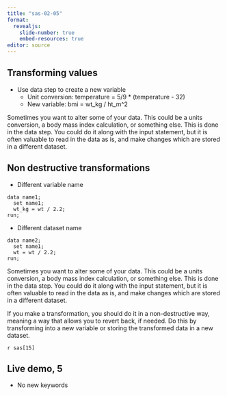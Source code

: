 ```yaml
---
title: "sas-02-05"
format: 
  revealjs:
    slide-number: true
    embed-resources: true
editor: source
---
```


## Transforming values

-   Use data step to create a new variable
    -   Unit conversion: temperature = 5/9 * (temperature - 32)
    -   New variable: bmi = wt_kg / ht_m^2
    
::: notes

Sometimes you want to alter some of your data. This could be a units conversion, a body mass index calculation, or something else. This is done in the data step. You could do it along with the input statement, but it is often valuable to read in the data as is, and make changes which are stored in a different dataset.

:::

## Non destructive transformations

-   Different variable name

```{}
data name1;
  set name1;
  wt_kg = wt / 2.2;
run;
```

-   Different dataset name

```{}
data name2;
  set name1;
  wt = wt / 2.2;
run;
```

::: notes

Sometimes you want to alter some of your data. This could be a units conversion, a body mass index calculation, or something else. This is done in the data step. You could do it along with the input statement, but it is often valuable to read in the data as is, and make changes which are stored in a different dataset.

If you make a transformation, you should do it in a non-destructive way, meaning a way that allows you to revert back, if needed. Do this by transforming into a new variable or storing the transformed data in a new dataset.

:::

`r sas[15]`

## Live demo, 5

-   No new keywords